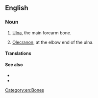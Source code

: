 ==English==

===Noun===
{{en-noun}}

# {{lb|en|anatomy}} [[ulna|Ulna]], the main forearm bone.
# {{lb|en|anatomy}} [[olecranon|Olecranon]], at the elbow end of the ulna.

====Translations====
{{trans-see|ulna}}

{{trans-see|olecranon}}

====See also====
* {{pedia|Ulna}}
* {{pedia|Olecranon}}

[[Category:en:Bones]]